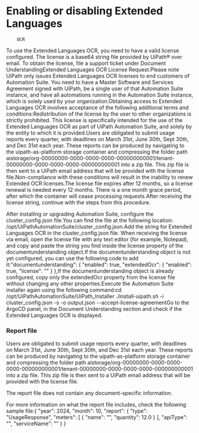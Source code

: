 ﻿# Enabling or disabling Extended Languages
        OCR

To use the Extended Languages OCR, you need
                to have a valid license configured. The license is a base64 string file provided by
                UiPath® over email. To obtain the license, file a support ticket under Document UnderstandingExtended Languages OCR License Request.Please note UiPath only issues Extended Languages OCR licenses to
                    end customers of Automation Suite. You need to have a Master Software and
                    Services Agreement signed with UiPath, be a single user of that Automation Suite
                    instance, and have all automations running in the Automation Suite instance,
                    which is solely used by your organization.Obtaining access to Extended
                    Languages OCR involves acceptance of the following additional terms and
                    conditions:Redistribution of the license
                        by the user to other organizations is strictly prohibited. This license is
                        specifically intended for the use of the Extended Languages OCR as part of
                        UiPath Automation Suite, and solely by the entity to which it is
                        provided.Users are obligated to submit
                        usage reports every quarter, with deadlines on March 31st, June 30th, Sept
                        30th, and Dec 31st each year. These reports can be produced by navigating to
                        the uipath-as-platform storage container and compressing
                        the folder path
                            aistorage/org-00000000-0000-0000-0000-000000000001/tenant-00000000-0000-0000-0000-000000000001
                        into a zip file. This zip file is then sent to a UiPath email address that
                        will be provided with the license file.Non-compliance with these conditions will result in the inability to renew
                    Extended OCR licenses.The license file expires after 12 months, so a
                    license renewal is needed every 12 months. There is a one month grace period,
                    after which the container will cease processing requests.After receiving the license string, continue with the steps from this procedure.

After installing or upgrading Automation Suite, configure the cluster_config.json file.You can find the file at the following
                        location:
                        /opt/UiPathAutomationSuite/cluster_config.json.Add the string for Extended Languages OCR in the cluster_config.json file. When receiving the license via email, open the license file with any text
                    editor (for example, Notepad), and copy and paste the string you find inside the
                        license property of the
                        documentunderstanding object.If the documentunderstanding object is not yet configured, you
                    can use the following code to add it:"documentunderstanding": {
    "enabled": true,
    "extendedOcr": {
      "enabled": true,
      "license": "<base64 encoded license string goes here>"
    }
  },If the documentunderstanding object
                        is already configured, copy only the extendedOcr property
                        from the license file without changing any other properties.Execute the Automation Suite installer again using the following command:cd /opt/UiPathAutomationSuite/UiPath_Installer
./install-uipath.sh -i cluster_config.json -s -o output.json --accept-license-agreementGo to the ArgoCD panel, in the Document Understanding section and check if the
                    Extended Languages OCR is displayed.

### Report file

Users are obligated to submit usage reports every quarter, with deadlines on March 31st,
            June 30th, Sept 30th, and Dec 31st each year. These reports can be produced by
            navigating to the uipath-as-platform storage container and compressing
            the folder path
                aistorage/org-00000000-0000-0000-0000-000000000001/tenant-00000000-0000-0000-0000-000000000001
            into a zip file. This zip file is then sent to a UiPath email address that will be
            provided with the license file.

The report file does not contain any document-specific
            information.

For more information on what the report file includes, check the following sample
            file:{
  "year": 2024,
  "month": 10,
  "report": {
    "type": "UsageResponse",
    "meters": [
      {
        "name": "<container name>",
        "quantity": 12.0
      }
    ],
    "apiType": "<api type>",
    "serviceName": "<service name>"
  }
}


